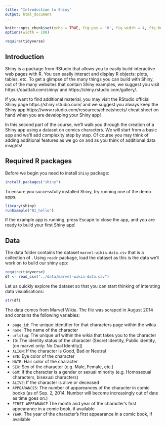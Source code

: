 ```yaml
---
title: "Introduction to Shiny"
output: html_document
---
```


```r
knitr::opts_chunk$set(echo = TRUE, fig.pos = 'H', fig.width = 4, fig.height = 3)
options(width = 108)
```


```r
require(tidyverse)
```


## Introduction


Shiny is a package from RStudio that allows you to easily build interactive web pages with R. You can easily interact and display R objects: plots, tables, etc. To get a glimpse of the many things you can build with Shiny, out of the many websites that contain Shiny examples, we suggest you visit https://daattali.com/shiny/ and https://shiny.rstudio.com/gallery/.


If you want to find additional material, you may visit the RStudio official Shiny page https://shiny.rstudio.com/ and we suggest you always keep the Shiny app https://www.rstudio.com/resources/cheatsheets/ cheat sheet on hand when you are developing your Shiny app!

In this second part of the course, we'll walk you through the creation of a Shiny app using a dataset on comics characters. We will start from a basic app and we'll add complexity step by step. Of course you may think of adding additional features as we go on and as you think of additional data insights!


## Required R packages

Before we begin you need to install `Shiny` package:

```r
install.packages("shiny")
```

To ensure you successfully installed Shiny, try running one of the demo apps.

```r
library(shiny)
runExample("01_hello")
```

If the example app is running, press Escape to close the app, and you are ready to build your first Shiny app!



## Data

The data folder contains the dataset `marvel-wikia-data.csv` that is a collection of . Using `readr` package, load the dataset as this is the data we'll work on to build our shiny app:


```r
require(tidyverse)
df <- read_csv("../data/marvel-wikia-data.csv")
```


Let us quickly explore the dataset so that you can start thinking of intersting data visualisations:

```r
str(df)
```


The data comes from Marvel Wikia. The file was scraped in August 2014 and contains the following variables:

* `page_id`: The unique identifier for that characters page within the wikia
* `name`:	The name of the character
* `urlslug`:	The unique url within the wikia that takes you to the character
* `ID`:	The identity status of the character (Secret Identity, Public identity, [on marvel only: No Dual Identity])
* `ALIGN`:	If the character is Good, Bad or Neutral
* `EYE`:	Eye color of the character
* `HAIR`:	Hair color of the character
* `SEX`:	Sex of the character (e.g. Male, Female, etc.)
* `GSM`:	If the character is a gender or sexual minority (e.g. Homosexual characters, bisexual characters)
* `ALIVE`:	If the character is alive or deceased
* `APPEARANCES`:	The number of appareances of the character in comic books (as of Sep. 2, 2014. Number will become increasingly out of date as time goes on.)
* `FIRST APPEARANCE`	The month and year of the character's first appearance in a comic book, if available
* `YEAR`:	The year of the character's first appearance in a comic book, if available
